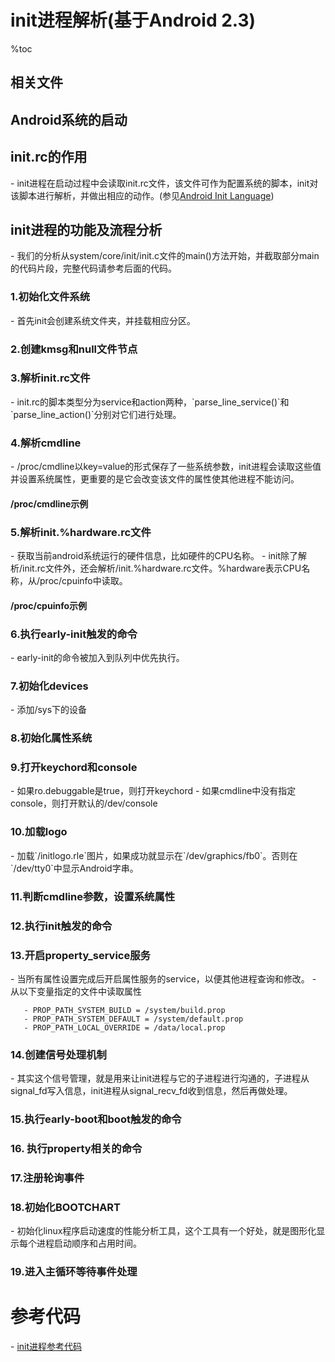 = init进程解析(基于Android 2.3) =

%toc

== 相关文件 ==
{{{class="brush:text"
system/core/init/init.c
system/core/init/init.h
system/core/init/devices.c
system/core/init/devices.h
system/core/init/logo.c
system/core/init/bootchart.c
system/core/init/bootchart.h
system/core/init/util.c
system/core/init/ueventd.c
system/core/init/propery_service.c
system/core/init/propery_service.h
system/core/init/parser.c
}}}

== Android系统的启动 ==
{{{class="brush:text"
    内核引导启动时，会加上"init=/init"，表示内核成功挂载了这个文件系统之后，首先运行的就是这个根目录下的init程序，该进程启动后，进程号为1。
    从源码分析，如果启动进程是ueventd，则会从ueventd_main()方法进入另一个分支。通常/sbin/ueventd是指向init的链接。
}}}

== init.rc的作用 ==
- init进程在启动过程中会读取init.rc文件，该文件可作为配置系统的脚本，init对该脚本进行解析，并做出相应的动作。(参见[[Android Init Language]])

== init进程的功能及流程分析 ==
- 我们的分析从system/core/init/init.c文件的main()方法开始，并截取部分main的代码片段，完整代码请参考后面的代码。

=== 1.初始化文件系统 ===
- 首先init会创建系统文件夹，并挂载相应分区。

{{{class="brush:c++"
umask(0);

/* Get the basic filesystem setup we need put
 * together in the initramdisk on / and then we'll
 * let the rc file figure out the rest.
 */
mkdir("/dev", 0755);
mkdir("/proc", 0755);
mkdir("/sys", 0755);

mount("tmpfs", "/dev", "tmpfs", 0, "mode=0755");
mkdir("/dev/pts", 0755);
mkdir("/dev/socket", 0755);
mount("devpts", "/dev/pts", "devpts", 0, NULL);
mount("proc", "/proc", "proc", 0, NULL);
mount("sysfs", "/sys", "sysfs", 0, NULL);
}}}

=== 2.创建kmsg和null文件节点 ===
{{{class="brush:c++"
// 创建空节点
open_devnull_stdio();
// 创建kmsg(/dev/kmsg)节点，主要用来输出LOG信息
log_init();
}}}

=== 3.解析init.rc文件 ===
- init.rc的脚本类型分为service和action两种，`parse_line_service()`和`parse_line_action()`分别对它们进行处理。

{{{class="brush:c++"
init_parse_config_file("/init.rc");
}}}

=== 4.解析cmdline ===
- /proc/cmdline以key=value的形式保存了一些系统参数，init进程会读取这些值并设置系统属性，更重要的是它会改变该文件的属性使其他进程不能访问。

{{{class="brush:c++"
// 从linux内核里获取引导系统给内核的引导参数，并保存到全局变量
import_kernel_cmdline(0);
}}}

==== /proc/cmdline示例 ====
{{{class="brush:bash"
console=ttyVSP1,115200n8 rootwait init=/init videoout=omap24xxvout omap_vout.video1_numbuffers=6 omap_vout.vid1_static_vrfb_alloc=y omapfb.vram=0:6M androidboot.console=ttyVSP1
}}}


=== 5.解析init.%hardware.rc文件 ===
- 获取当前android系统运行的硬件信息，比如硬件的CPU名称。
- init除了解析/init.rc文件外，还会解析/init.%hardware.rc文件。%hardware表示CPU名称，从/proc/cpuinfo中读取。

{{{class="brush:c++"
get_hardware_name(hardware, &revision);
snprintf(tmp, sizeof(tmp), "/init.%s.rc", hardware);
init_parse_config_file(tmp);
}}}

==== /proc/cpuinfo示例 ====
{{{class="brush:text"
Processor       : ARMv7 Processor rev 2 (v7l)
BogoMIPS        : 796.19
Features        : swp half thumb fastmult vfp edsp neon vfpv3 
CPU implementer : 0x41
CPU architecture: 7
CPU variant     : 0x3
CPU part        : 0xc08
CPU revision    : 2

Hardware        : OMAP3621 EVT1A board
Revision        : 0010
Serial          : 0000000000000000
}}}

=== 6.执行early-init触发的命令 ===
- early-init的命令被加入到队列中优先执行。

{{{class="brush:c++"
action_for_each_trigger("early-init", action_add_queue_tail);
drain_action_queue();
}}}

=== 7.初始化devices ===
- 添加/sys下的设备

{{{class="brush:c++"
INFO("device init\n");
device_fd = device_init();
}}}

=== 8.初始化属性系统 ===
{{{class="brush:c++"
property_init();
}}}

=== 9.打开keychord和console ===
- 如果ro.debuggable是true，则打开keychord
- 如果cmdline中没有指定console，则打开默认的/dev/console

{{{class="brush:c++"
keychord_fd = open_keychord();

if (console[0]) {
    snprintf(tmp, sizeof(tmp), "/dev/%s", console);
    console_name = strdup(tmp);
}

fd = open(console_name, O_RDWR);
if (fd >= 0)
    have_console = 1;
close(fd);
}}}

=== 10.加载logo ===
- 加载`/initlogo.rle`图片，如果成功就显示在`/dev/graphics/fb0`。否则在`/dev/tty0`中显示Android字串。

{{{class="brush:c++"
if( load_565rle_image(INIT_IMAGE_FILE) ) {
    fd = open("/dev/tty0", O_WRONLY);
    if (fd >= 0) {
        const char *msg;
            msg = "\n"
        "\n"
        "\n"
        "\n"
        "\n"
        "\n"
        "\n"  // console is 40 cols x 30 lines
        "\n"
        "\n"
        "\n"
        "\n"
        "\n"
        "\n"
        "\n"
        "             A N D R O I D ";
        write(fd, msg, strlen(msg));
        close(fd);
    }
}
}}}

=== 11.判断cmdline参数，设置系统属性 ===
{{{class="brush:c++"
if (qemu[0])
    import_kernel_cmdline(1); 

// 如果bootmode为factory，设置ro.factorytest值为1
if (!strcmp(bootmode,"factory"))
    property_set("ro.factorytest", "1");
// factory2,设置ro.factorytest值为2
else if (!strcmp(bootmode,"factory2"))
    property_set("ro.factorytest", "2");
// 其他ro.factorytest值为0
else
    property_set("ro.factorytest", "0");

// 设置手机序列号
property_set("ro.serialno", serialno[0] ? serialno : "");
// 设置启动模式
property_set("ro.bootmode", bootmode[0] ? bootmode : "unknown");
// 设置基频率
property_set("ro.baseband", baseband[0] ? baseband : "unknown");
// 设置机器CID
property_set("ro.carrier", carrier[0] ? carrier : "unknown");
// 设置引导程序的版本号，以便知道引导程序的特性
property_set("ro.bootloader", bootloader[0] ? bootloader : "unknown");

// 设置CPU信息
property_set("ro.hardware", hardware);
// 设置硬件修订的版本号
property_set("ro.revision", tmp);
}}}

=== 12.执行init触发的命令 ===
{{{class="brush:c++"
action_for_each_trigger("init", action_add_queue_tail);
drain_action_queue();
}}}

=== 13.开启property_service服务 ===
- 当所有属性设置完成后开启属性服务的service，以便其他进程查询和修改。
- 从以下变量指定的文件中读取属性
    - PROP_PATH_SYSTEM_BUILD = /system/build.prop
    - PROP_PATH_SYSTEM_DEFAULT = /system/default.prop
    - PROP_PATH_LOCAL_OVERRIDE = /data/local.prop

{{{class="brush:c++"
property_set_fd = start_property_service();
}}}

=== 14.创建信号处理机制 ===
- 其实这个信号管理，就是用来让init进程与它的子进程进行沟通的，子进程从signal_fd写入信息，init进程从signal_recv_fd收到信息，然后再做处理。

{{{class="brush:c++"
/* create a signalling mechanism for the sigchld handler */
if (socketpair(AF_UNIX, SOCK_STREAM, 0, s) == 0) {
    signal_fd = s[0];
    signal_recv_fd = s[1];
    fcntl(s[0], F_SETFD, FD_CLOEXEC);
    fcntl(s[0], F_SETFL, O_NONBLOCK);
    fcntl(s[1], F_SETFD, FD_CLOEXEC);
    fcntl(s[1], F_SETFL, O_NONBLOCK);
}

/* make sure we actually have all the pieces we need */
if ((device_fd < 0) ||
    (property_set_fd < 0) ||
    (signal_recv_fd < 0)) {
    ERROR("init startup failure\n");
    return 1;
}
}}}

=== 15.执行early-boot和boot触发的命令 ===
{{{class="brush:c++"
action_for_each_trigger("early-boot", action_add_queue_tail);
action_for_each_trigger("boot", action_add_queue_tail);
drain_action_queue();
}}}

=== 16. 执行property相关的命令 ===
{{{class="brush:c++"
queue_all_property_triggers();
drain_action_queue();

property_triggers_enabled = 1;
}}}

=== 17.注册轮询事件 ===
{{{class="brush:c++"
ufds[0].fd = device_fd;
ufds[0].events = POLLIN;
ufds[1].fd = property_set_fd;
ufds[1].events = POLLIN;
ufds[2].fd = signal_recv_fd;
ufds[2].events = POLLIN;
fd_count = 3;

if (keychord_fd > 0) {
    ufds[3].fd = keychord_fd;
    ufds[3].events = POLLIN;
    fd_count++;
} else {
    ufds[3].events = 0;
    ufds[3].revents = 0;
}
}}}

=== 18.初始化BOOTCHART ===
- 初始化linux程序启动速度的性能分析工具，这个工具有一个好处，就是图形化显示每个进程启动顺序和占用时间。

{{{class="brush:c++"
#if BOOTCHART
    bootchart_count = bootchart_init();
    if (bootchart_count < 0) {
        ERROR("bootcharting init failure\n");
    } else if (bootchart_count > 0) {
        NOTICE("bootcharting started (period=%d ms)\n", bootchart_count*BOOTCHART_POLLING_MS);
    } else {
        NOTICE("bootcharting ignored\n");
    }
#endif
}}}

=== 19.进入主循环等待事件处理 ===
{{{class="brush:c++"
for(;;) {
    int nr, i, timeout = -1;

    // 重置轮询事件的接收状态为0
    for (i = 0; i < fd_count; i++)
        ufds[i].revents = 0;

    // 执行action队列
    drain_action_queue();
    // 重启需要重启的进程
    restart_processes();

    if (process_needs_restart) {
        timeout = (process_needs_restart - gettime()) * 1000;
        if (timeout < 0)
            timeout = 0;
    }

#if BOOTCHART
    // 完成BOOTCHART的log
    if (bootchart_count > 0) {
        if (timeout < 0 || timeout > BOOTCHART_POLLING_MS)
            timeout = BOOTCHART_POLLING_MS;
        if (bootchart_step() < 0 || --bootchart_count == 0) {
            bootchart_finish();
            bootchart_count = 0;
        }
    }
#endif

    // 轮询注册的事件，超时则continue
    nr = poll(ufds, fd_count, timeout);
    if (nr <= 0)
        continue;

    
    if (ufds[2].revents == POLLIN) {
        /* we got a SIGCHLD - reap and restart as needed */
        read(signal_recv_fd, tmp, sizeof(tmp));
        while (!wait_for_one_process(0))
            ;
        continue;
    }

    // 处理device事件
    if (ufds[0].revents == POLLIN)
        handle_device_fd(device_fd);
        
    // 处理设置系统属性的请求
    if (ufds[1].revents == POLLIN)
        handle_property_set_fd(property_set_fd);
        
    // 处理处理调试模式下的组合按键
    if (ufds[3].revents == POLLIN)
        handle_keychord(keychord_fd);
}
}}}

= 参考代码 =
- [[init进程参考代码]]
